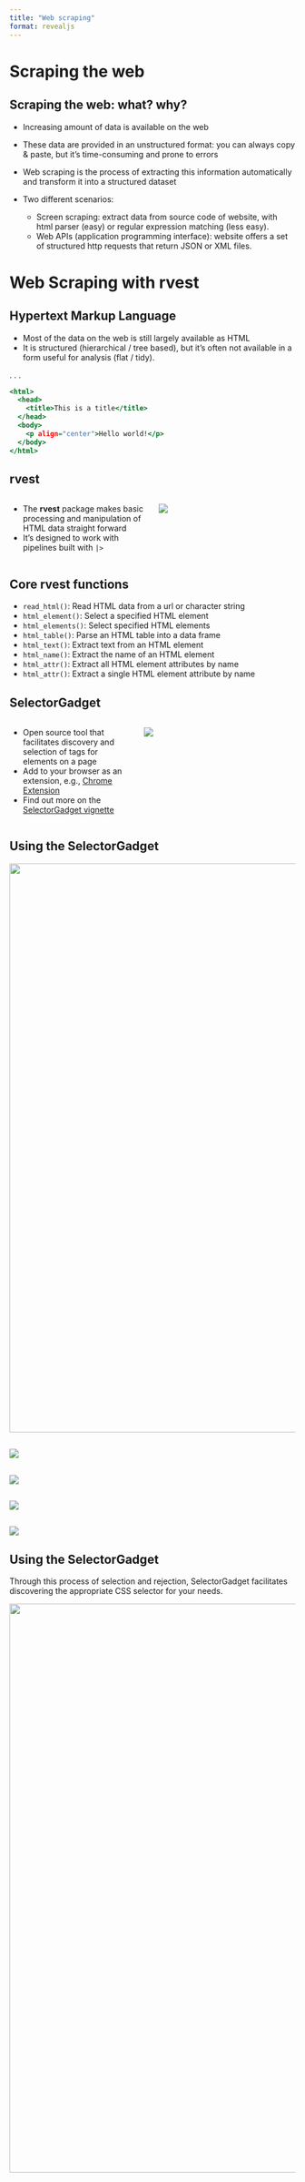 ```yaml
---
title: "Web scraping"
format: revealjs
---
```


# Scraping the web

## Scraping the web: what? why?

::: incremental
-   Increasing amount of data is available on the web

-   These data are provided in an unstructured format: you can always copy & paste, but it's time-consuming and prone to errors

-   Web scraping is the process of extracting this information automatically and transform it into a structured dataset

-   Two different scenarios:

    -   Screen scraping: extract data from source code of website, with html parser (easy) or regular expression matching (less easy).
    -   Web APIs (application programming interface): website offers a set of structured http requests that return JSON or XML files.
:::

# Web Scraping with rvest

## Hypertext Markup Language

::: incremental
-   Most of the data on the web is still largely available as HTML
-   It is structured (hierarchical / tree based), but it's often not available in a form useful for analysis (flat / tidy).
:::

. . .

``` .html
<html>
  <head>
    <title>This is a title</title>
  </head>
  <body>
    <p align="center">Hello world!</p>
  </body>
</html>
```

## rvest

::: columns
::: {.column width="35%"}
-   The **rvest** package makes basic processing and manipulation of HTML data straight forward
-   It's designed to work with pipelines built with `|>`
:::

::: {.column width="35%"}
![](images/rvest.png)
:::
:::

## Core rvest functions

-   `read_html()`[: Read HTML data from a url or character string]{.fragment fragment-index="1"}
-   `html_element()`[: Select a specified HTML element]{.fragment fragment-index="2"}
-   `html_elements()`[: Select specified HTML elements]{.fragment fragment-index="3"}
-   `html_table()`[: Parse an HTML table into a data frame]{.fragment fragment-index="4"}
-   `html_text()`[: Extract text from an HTML element]{.fragment fragment-index="5"}
-   `html_name()`[: Extract the name of an HTML element]{.fragment fragment-index="6"}
-   `html_attr()`[: Extract all HTML element attributes by name]{.fragment fragment-index="7"}
-   `html_attr()`[: Extract a single HTML element attribute by name]{.fragment fragment-index="7"}

## SelectorGadget

::: columns
::: {.column width="30%"}
::: incremental
-   Open source tool that facilitates discovery and selection of tags for elements on a page
-   Add to your browser as an extension, e.g., [Chrome Extension](https://chrome.google.com/webstore/detail/selectorgadget/mhjhnkcfbdhnjickkkdbjoemdmbfginb)
-   Find out more on the [SelectorGadget vignette](https://rvest.tidyverse.org/articles/selectorgadget.html)
:::
:::

::: {.column width="40%"}
![](images/selector-gadget/selector-gadget.png)
:::
:::

## Using the SelectorGadget

![](images/selector-gadget/selector-gadget.gif){width="1000"}

## 

![](images/selector-gadget/selector-gadget-1.png)

## 

![](images/selector-gadget/selector-gadget-2.png)

## 

![](images/selector-gadget/selector-gadget-3.png)

## 

![](images/selector-gadget/selector-gadget-4.png)

## Using the SelectorGadget

Through this process of selection and rejection, SelectorGadget facilitates discovering the appropriate CSS selector for your needs.

![](images/selector-gadget/selector-gadget.gif){width="1000"}
